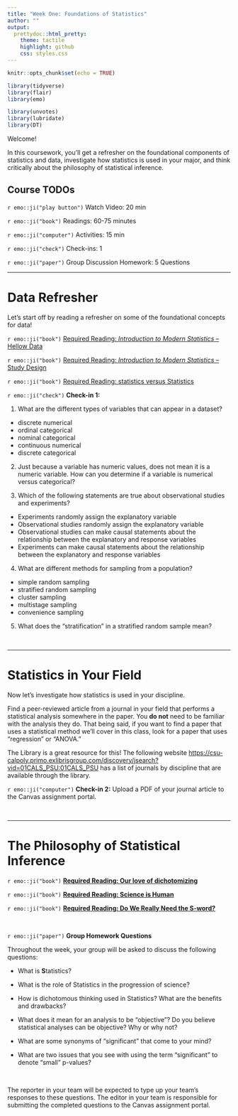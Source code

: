 ```yaml
---
title: "Week One: Foundations of Statistics"
author: ""
output:
  prettydoc::html_pretty:
    theme: tactile
    highlight: github
    css: styles.css
---
```


```r
knitr::opts_chunk$set(echo = TRUE)
```

```r
library(tidyverse)
library(flair)
library(emo)

library(unvotes)
library(lubridate)
library(DT)
```


Welcome!

In this coursework, you'll get a refresher on the foundational components of 
statistics and data, investigate how statistics is used in your major, and
think critically about the philosophy of statistical inference.

## Course TODOs

`r emo::ji("play button")` Watch Video: 20 min

`r emo::ji("book")` Readings: 60-75 minutes 

`r emo::ji("computer")` Activities: 15 min 

`r emo::ji("check")` Check-ins: 1

`r emo::ji("paper")` Group Discussion Homework: 5 Questions

---

# Data Refresher 

Let's start off by reading a refresher on some of the foundational concepts for 
data! 

`r emo::ji("book")` [Required Reading: *Introduction to Modern Statistics* -- Hellow Data](https://openintro-ims.netlify.app/data-hello.html)

`r emo::ji("book")` [Required Reading: *Introduction to Modern Statistics* -- Study Design](https://openintro-ims.netlify.app/data-design.html)

`r emo::ji("book")` [Required Reading: statistics versus Statistics ](https://critical-inference.com/statistics-vs-statistics/)


`r emo::ji("check")` **Check-in 1:** 

1. What are the different types of variables that can appear in a 
dataset? 

- discrete numerical
- ordinal categorical
- nominal categorical 
- continuous numerical
- discrete categorical

2. Just because a variable has numeric values, does not mean it is a numeric
variable. How can you determine if a variable is numerical versus categorical? 

3. Which of the following statements are true about observational studies and
experiments?

- Experiments randomly assign the explanatory variable
- Observational studies randomly assign the explanatory variable
- Observational studies can make causal statements about the relationship
between the explanatory and response variables
- Experiments can make causal statements about the relationship between the 
explanatory and response variables

4. What are different methods for sampling from a population? 

- simple random sampling 
- stratified random sampling 
- cluster sampling 
- multistage sampling
- convenience sampling

5. What does the "stratification" in a stratified random sample mean? 

</br>

---

# Statistics in Your Field

Now let's investigate how statistics is used in your discipline. 

Find a peer-reviewed article from a journal in your field that performs a 
statistical analysis somewhere in the paper. You **do not** need to be familiar
with the analysis they do. That being said, if you want to find a paper that
uses a statistical method we'll cover in this class, look for a paper that uses
"regression" or "ANOVA." 

The Library is a great resource for this! The following website [https://csu-calpoly.primo.exlibrisgroup.com/discovery/jsearch?vid=01CALS_PSU:01CALS_PSU](https://csu-calpoly.primo.exlibrisgroup.com/discovery/jsearch?vid=01CALS_PSU:01CALS_PSU) has a list of journals by discipline that are available through the
library. 

`r emo::ji("computer")` **Check-in 2:** Upload a PDF of your journal article to 
the Canvas assignment portal. 

</br>

---

# The Philosophy of Statistical Inference 

`r emo::ji("book")` [**Required Reading: Our love of dichotomizing**](https://critical-inference.com/our-love-of-dichotomizing/)

`r emo::ji("book")` [**Required Reading: Science is Human**](https://critical-inference.com/science-is-human/)

`r emo::ji("book")` [**Required Reading: Do We Really Need the S-word?**](https://www.americanscientist.org/article/do-we-really-need-the-s-word)

</br>

`r emo::ji("paper")` **Group Homework Questions**

Throughout the week, your group will be asked to discuss the following 
questions:

- What is **S**tatistics?

- What is the role of Statistics in the progression of science?

- How is dichotomous thinking used in Statistics? What are the benefits and 
drawbacks?

- What does it mean for an analysis to be "objective"? Do you believe 
statistical analyses can be objective? Why or why not?

- What are some synonyms of "significant" that come to your mind?

- What are two issues that you see with using the term "significant" to denote 
"small" p-values? 

</br> 

The reporter in your team will be expected to type up your team's responses to 
these questions. The editor in your team is responsible for submitting the 
completed questions to the Canvas assignment portal. 
